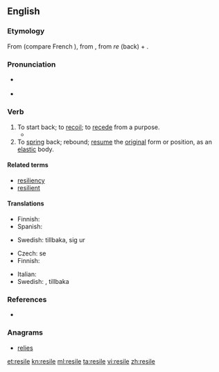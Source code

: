 ==English==
{{was wotd|2009|May|3}}

===Etymology===
From {{etyl|frm|en}} {{term|resiler|lang=frm}}  (compare French {{term|résilier|lang=fr}}), from {{etyl|la|en}} {{term|resiliō||spring back|lang=la}}, from ''re'' (back) + {{term|saliō||I jump|lang=la}}.

===Pronunciation===
* {{a|US}} {{IPA|/rəˈzaɪl/|/riˈzaɪl/|lang=en}}
* {{audio|en-us-resile.ogg|Audio (US)|lang=en}}

===Verb===
{{en-verb|resiles|resiling|resiled}}

# To start back; to [[recoil]]; to [[recede]] from a purpose.
#* {{quote-book
|year=2007
|author=David Pollard et al.
|title=Constitutional and Administrative Law: Text with Materials
|isbn=019928637X
|page=594
|passage=If a legitimate expectation is established, it must be unfair for the public authority to '''resile''' from giving effect to that expectation, unless the wider interests of the public require that the public authority '''resiles''' in order properly to protect those wider interests.}}
# To [[spring]] back; rebound; [[resume]] the [[original]] form or position, as an [[elastic]] body.

====Related terms====
* [[resiliency]]
* [[resilient]]

====Translations====
{{trans-top|to start back; recoil}}
* Finnish: {{t+|fi|vetäytyä}}
* Spanish: {{t|es|retroceder}}
{{trans-mid}}
* Swedish: {{t+|sv|rygga}} tillbaka, {{t+|sv|dra}} sig ur
{{trans-bottom}}

{{trans-top|to spring back; rebound}}
* Czech: {{t+|cs|vrátit}} se
* Finnish: {{t|fi|palautua}}
{{trans-mid}}
* Italian: {{t|it|retrocedere}}
* Swedish: {{t|sv|rekylera}}, {{t+|sv|studsa}} tillbaka
{{trans-bottom}}

===References===
* {{R:Webster 1913}}

===Anagrams===
* [[relies#English|relies]]

[[et:resile]]
[[kn:resile]]
[[ml:resile]]
[[ta:resile]]
[[vi:resile]]
[[zh:resile]]